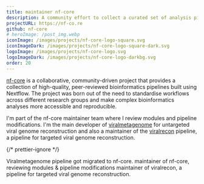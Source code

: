 ```yaml
---
title: maintainer nf-core
description: A community effort to collect a curated set of analysis pipelines and modules built using Nextflow
projectURL: https://nf-co.re
github: nf-core
# heroImage: /post_img.webp
iconImage: /images/projects/nf-core-logo-square.svg
iconImageDark: /images/projects/nf-core-logo-square-dark.svg
logoImage: /images/projects/nf-core-logo.svg
logoImageDark: /images/projects/nf-core-logo-darkbg.svg
order: 20
---
```



[nf-core](https://nf-co.re) is a collaborative, community-driven project that provides a collection of high-quality, peer-reviewed bioinformatics pipelines built using Nextflow. The project was born out of the need to standardise workflows across different research groups and make complex bioinformatics analyses more accessible and reproducible.

I'm part of the nf-core maintainer team where I review modules and pipeline modifications. I'm the main developer of [viralmetagenome](https://nf-co.re/viralmetagenome) for untargeted viral genome reconstruction and also a maintainer of the [viralrecon](https://nf-co.re/viralrecon) pipeline, a pipeline for targeted viral genome reconstruction.

{/* prettier-ignore */}
<div class="time-line-container clear-both mb-10 grid gap-4">
  <TimeLineElement title="viralmetagenome main developer" subtitle="July 2025">
    Viralmetagenome pipeline got migrated to nf-core.
  </TimeLineElement>
  <TimeLineElement title="nf-core maintainer" subtitle="June 2024">
    maintainer of nf-core, reviewing modules & pipeline modifications
  </TimeLineElement>
  <TimeLineElement title="viralrecon maintainer" subtitle="May 2024">
    maintainer of viralrecon, a pipeline for targeted viral genome reconstruction.
  </TimeLineElement>
</div>
